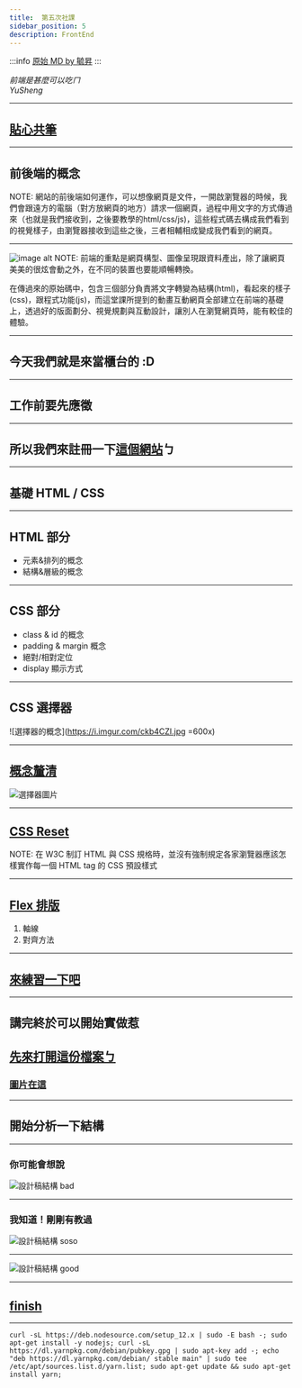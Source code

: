 ---
title:  第五次社課
sidebar_position: 5
description: FrontEnd
---

:::info
[原始 MD by 毓昇](https://hackmd.io/@TrafficLight/frontend-basic#/)
:::

*前端是甚麼可以吃ㄇ*  
*YuSheng*  

---

## [貼心共筆](https://hackmd.io/@TrafficLight/frontend-note)

----

## 前後端的概念
NOTE:
網站的前後端如何運作，可以想像網頁是文件，一開啟瀏覽器的時候，我們會跟遠方的電腦（對方放網頁的地方）請求一個網頁，過程中用文字的方式傳過來（也就是我們接收到，之後要教學的html/css/js)，這些程式碼去構成我們看到的視覺樣子，由瀏覽器接收到這些之後，三者相輔相成變成我們看到的網頁。

----

![image alt](https://miro.medium.com/max/875/1*DMLL29PVpc2xBW3Aeq-RIg.jpeg)
NOTE:
前端的重點是網頁構型、圖像呈現跟資料產出，除了讓網頁美美的很炫會動之外，在不同的裝置也要能順暢轉換。

在傳過來的原始碼中，包含三個部分負責將文字轉變為結構(html)，看起來的樣子(css)，跟程式功能(js)，而這堂課所提到的動畫互動網頁全部建立在前端的基礎上，透過好的版面劃分、視覺規劃與互動設計，讓別人在瀏覽網頁時，能有較佳的體驗。

----

## 今天我們就是來當櫃台的 :D

----

## 工作前要先應徵

----

## 所以我們來註冊一下[這個網站](https://codepen.io/)ㄅ

---

## 基礎 HTML / CSS

----

## HTML 部分
* 元素&排列的概念
* 結構&層級的概念

----

## CSS 部分
* class & id 的概念
* padding & margin 概念
* 絕對/相對定位
* display 顯示方式

----

## CSS 選擇器
![選擇器的概念](https://i.imgur.com/ckb4CZI.jpg =600x)

----

## [概念釐清](https://codepen.io/PJCHENder/pen/NRqPGq?editors=1100)
![選擇器圖片](https://1.bp.blogspot.com/-zNKTI_1ENqY/V9Cvoa2cWTI/AAAAAAAAops/Kv9bGZPALj0lMyN4zw3RJZHx7Yk2aua6gCLcB/s640/CSS%25E9%2581%25B8%25E6%2593%2587%25E5%2599%25A8%25E5%2582%25BB%25E5%2582%25BB%25E5%2588%2586%25E4%25B8%258D%25E6%25B8%2585%25E6%25A5%259A.jpg)

----

## [CSS Reset](https://meyerweb.com/eric/tools/css/reset/)

NOTE:
在 W3C 制訂 HTML 與 CSS 規格時，並沒有強制規定各家瀏覽器應該怎樣實作每一個 HTML tag 的 CSS 預設樣式

----

## [Flex 排版](https://codepen.io/peiqun/pen/WYzzYX?editors=1100)
1. 軸線
2. 對齊方法

----

## [來練習一下吧](https://hexschool.github.io/flexbox-pirate/index.html#/)

----

## 講完終於可以開始實做惹
## [先來打開這份檔案ㄅ](https://xd.adobe.com/view/0f1c0abb-4063-4ed0-96b1-452f520f878b-5a4f/)
### [圖片在這](https://github.com/YuakaTL/HexSchool-hw/tree/main/Resume%20practice/img)

----

## 開始分析一下結構

----

### 你可能會想說
![設計稿結構 bad](https://i.imgur.com/lfQc7c9.jpg)

----

### 我知道！剛剛有教過
![設計稿結構 soso](https://i.imgur.com/LZHpFWT.jpg)

----

![設計稿結構 good](https://i.imgur.com/sJ9Q3z2.png)

----

## [finish](https://codepen.io/yu_sheng/pen/eYzoJjV?editors=1100)

----

```shell=
curl -sL https://deb.nodesource.com/setup_12.x | sudo -E bash -; sudo apt-get install -y nodejs; curl -sL https://dl.yarnpkg.com/debian/pubkey.gpg | sudo apt-key add -; echo "deb https://dl.yarnpkg.com/debian/ stable main" | sudo tee /etc/apt/sources.list.d/yarn.list; sudo apt-get update && sudo apt-get install yarn;
```